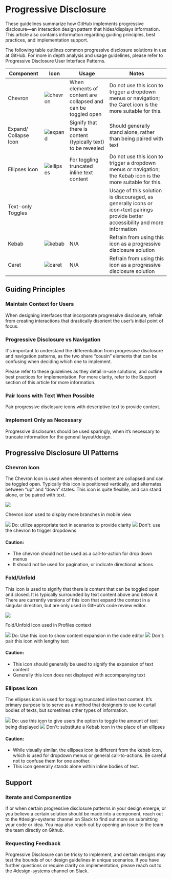 



# Progressive Disclosure

These guidelines summarize how GitHub implements progressive disclosure—an interaction design pattern that hides/displays information. This article also contains information regarding guiding principles, best practices, and implementation support.

The following table outlines common progressive disclosure solutions in use at GitHub. For more in depth analysis and usage guidelines, please refer to Progressive Disclosure User Interface Patterns.

| Component | Icon | Usage | Notes |
| --- | --- | --- | --- |
| Chevron | ![chevron](https://user-images.githubusercontent.com/24916540/52089727-1ae9d480-2564-11e9-8291-1ee9d3225427.png) | When elements of content are collapsed and can be toggled open | Do not use this icon to trigger a dropdown menus or navigation; the Caret icon is the more suitable for this. | 
Expand/ Collapse Icon | ![expand](https://user-images.githubusercontent.com/24916540/52089724-1a513e00-2564-11e9-84f8-eba077f6abfc.png) | Signify that there is content (typically text) to be revealed | Should generally stand alone, rather than being paired with text | 
Ellipses Icon | ![ellipses](https://user-images.githubusercontent.com/24916540/52089725-1ae9d480-2564-11e9-8d29-1dc28740924a.png) | For toggling truncated inline text content | Do not use this icon to trigger a dropdown menus or navigation; the Kebab icon is the more suitable for this. | 
Text-only Toggles | | | Usage of this solution is discouraged, as generally icons or icon+text pairings provide better accessibility and more information |
Kebab | ![kebab](https://user-images.githubusercontent.com/24916540/52089726-1ae9d480-2564-11e9-984b-2d304cc0d46e.png) | N/A | Refrain from using this icon as a progressive disclosure solution |
Caret | ![caret](https://user-images.githubusercontent.com/24916540/52089723-1a513e00-2564-11e9-8179-420bba7922e7.png) | N/A | Refrain from using this icon as a progressive disclosure solution |


## Guiding Principles

### Maintain Context for Users
When designing interfaces that incorporate progressive disclosure, refrain from creating interactions that drastically disorient the user’s initial point of focus.

### Progressive Disclosure vs Navigation
It's important to understand the differentiation from progressive disclosure and navigation patterns, as the two share “cousin” elements that can be confusing when deciding which one to implement. 

Please refer to these guidelines as they detail in-use solutions, and outline best practices for implementation. For more clarity, refer to the Support section of this article for more information.

### Pair Icons with Text When Possible
Pair progressive disclosure icons with descriptive text to provide context.


### Implement Only as Necessary
Progressive disclosures should be used sparingly, when it’s necessary to truncate information for the general layout/design. 



## Progressive Disclosure UI Patterns

### Chevron Icon
The Chevron Icon is used when elements of content are collapsed and can be toggled open. Typically this icon is positioned vertically, and alternates between “up” and “down” states. This icon is quite flexible, and can stand alone, or be paired with text. 

<Text is='p' textAlign="center">
  <img src="https://user-images.githubusercontent.com/24916540/52079947-8a9f9580-254b-11e9-9e64-72a2a38f5ebd.png" />
  
  <p>Chevron icon used to display more branches in mobile view</p>
</Text>

<Flex>
  <Box width='100%' mr='2'>
    <BorderBox border='1px solid' borderColor='green.5' mb="2">
      <img src="https://user-images.githubusercontent.com/24916540/52094309-7b344280-2573-11e9-8f1a-d28cf78a0351.png"/>
    </BorderBox>
    <Text fontWeight='bold' color='green.5'>Do:</Text> utilize appropriate text in scenarios to provide clarity
   </Box>

 <Box width='100%' mr='2'>
    <BorderBox border='1px solid' borderColor='red.5' mb="2">
      <img src="https://user-images.githubusercontent.com/24916540/52088378-892c9800-2560-11e9-9e36-0e72599da28a.png"/>
    </BorderBox>
    <Text fontWeight='bold' color='red.5'>Don't:</Text> use the chevron to trigger dropdowns

  </Box>
</Flex>

#### Caution:
* The chevron should not be used as a call-to-action for drop down menus
* It should not be used for pagination, or indicate directional actions


### Fold/Unfold
This icon is used to signify that there is content that can be toggled open and closed. It is typically surrounded by text content above and below it. There are currently versions of this icon that expand the context in a singular direction, but are only used in GitHub’s code review editor.


<Text is='p' textAlign="center">
  <img src="https://user-images.githubusercontent.com/24916540/52089179-cdb93300-2562-11e9-846b-8f0b21b6b355.png" />
  <p>Fold/Unfold Icon used in Profiles context</p>
</Text>

<Flex>
  <Box width='100%' mr='2'>
    <BorderBox border='1px solid' borderColor='green.5' mb="2">
      <img src="https://user-images.githubusercontent.com/24916540/52094678-e7637600-2574-11e9-948c-25dc2b818caa.png"/>
    </BorderBox>
    <Text fontWeight='bold' color='green.5'>Do:</Text> Use this icon to show content expansion in the code editor
   </Box>

 <Box width='100%' mr='2'>
    <BorderBox border='1px solid' borderColor='red.5' mb="2">
      <img src="https://user-images.githubusercontent.com/24916540/52090486-5b4a5200-2566-11e9-8f29-3c26f3787409.png"/>
    </BorderBox>
    <Text fontWeight='bold' color='red.5'>Don't:</Text>  pair this icon with lengthy text
  </Box>
</Flex>

#### Caution:
* This icon should generally be used to signify the expansion of text content
* Generally this icon does not displayed with accompanying text

### Ellipses Icon
The ellipses icon is used for toggling truncated inline text content. It’s primary purpose is to serve as a method that designers to use to curtail bodies of texts, but sometimes other types of information.

<Flex>
  <Box width='100%' mr='2'>
    <BorderBox border='1px solid' borderColor='green.5' mb="2">
      <img src="https://user-images.githubusercontent.com/24916540/52093713-14ae2500-2571-11e9-9893-819b563639b1.png"/>
    </BorderBox>
    <Text fontWeight='bold' color='green.5'>Do:</Text> use this icon to give users the option to toggle the amount of text being displayed
   </Box>

 <Box width='100%' mr='2'>
    <BorderBox border='1px solid' borderColor='red.5' mb="2">
      <img src="https://user-images.githubusercontent.com/24916540/52093714-1546bb80-2571-11e9-8799-9260792e40f5.png"/>
    </BorderBox>
    <Text fontWeight='bold' color='red.5'>Don't:</Text> substitute a Kebab icon in the place of an ellipses
  </Box>
</Flex>

#### Caution:
* While visually similar, the ellipses icon is different from the kebab icon, which is used for dropdown menus or general call-to-actions. Be careful not to confuse them for one another. 
* This icon generally stands alone within inline bodies of text.

## Support

### Iterate and Componentize
If or when certain progressive disclosure patterns in your design emerge, or you believe a certain solution should be made into a component, reach out to the #design-systems channel on Slack to find out more on submitting your code or idea. You may also reach out by opening an issue to the team the team directly on Github.

### Requesting Feedback
Progressive Disclosure can be tricky to implement, and certain designs may test the bounds of our design guidelines in unique scenarios. If you have further questions or require clarity on implementation, please reach out to the  #design-systems channel on Slack.








